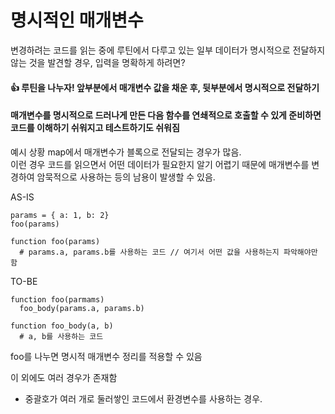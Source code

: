 # 명시적인 매개변수

변경하려는 코드를 읽는 중에 루틴에서 다루고 있는 일부 데이터가 명시적으로 전달하지 않는 것을 발견할 경우, 입력을 명확하게 하려면?

#### 👍 루틴을 나누자! 앞부분에서 매개변수 값을 채운 후, 뒷부분에서 명시적으로 전달하기

#### 매개변수를 명시적으로 드러나게 만든 다음 함수를 연쇄적으로 호출할 수 있게 준비하면 코드를 이해하기 쉬워지고 테스트하기도 쉬워짐

예시 상황
map에서 매개변수가 블록으로 전달되는 경우가 많음.  
이런 경우 코드를 읽으면서 어떤 데이터가 필요한지 알기 어렵기 때문에 매개변수를 변경하여 암묵적으로 사용하는 등의 남용이 발생할 수 있음.

AS-IS

```
params = { a: 1, b: 2}
foo(params)

function foo(params)
  # params.a, params.b를 사용하는 코드 // 여기서 어떤 값을 사용하는지 파악해야만 함
```

TO-BE

```
function foo(parmams)
  foo_body(params.a, params.b)

function foo_body(a, b)
  # a, b를 사용하는 코드
```

foo를 나누면 명시적 매개변수 정리를 적용할 수 있음

이 외에도 여러 경우가 존재함

- 중괄호가 여러 개로 둘러쌓인 코드에서 환경변수를 사용하는 경우.

